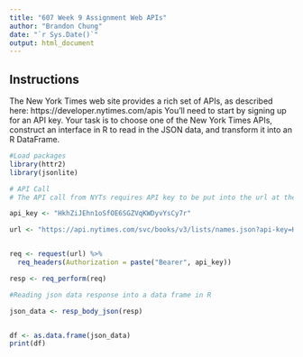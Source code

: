 ---
title: "607 Week 9 Assignment Web APIs"
author: "Brandon Chung"
date: "`r Sys.Date()`"
output: html_document
---

## Instructions


The New York Times web site provides a rich set of APIs, as described here:  https://developer.nytimes.com/apis 
You’ll need to start by signing up for an API key. 
Your task is to choose one of the New York Times APIs, construct an interface in R to read in the JSON data, and 
transform it into an R DataFrame.


```{r}
#Load packages
library(httr2)
library(jsonlite)

```

```{r}
# API Call
# The API call from NYTs requires API key to be put into the url at the end, and certain parameters for querying eg (lists/names)

api_key <- "HkhZiJEhn1oSfOE6SGZVqKWDyvYsCy7r"

url <- "https://api.nytimes.com/svc/books/v3/lists/names.json?api-key=HkhZiJEhn1oSfOE6SGZVqKWDyvYsCy7r"


req <- request(url) %>%
  req_headers(Authorization = paste("Bearer", api_key))

resp <- req_perform(req) 

#Reading json data response into a data frame in R

json_data <- resp_body_json(resp)


df <- as.data.frame(json_data) 
print(df)
```



